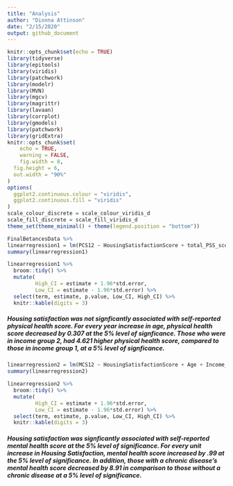 ```yaml
---
title: "Analysis"
author: "Dionna Attinson"
date: "2/15/2020"
output: github_document
---
```


```r
knitr::opts_chunk$set(echo = TRUE)
library(tidyverse)
library(epitools)
library(viridis)
library(patchwork)
library(modelr)
library(MVN)
library(mgcv)
library(magrittr)
library(lavaan)
library(corrplot)
library(gmodels)
library(patchwork)
library(gridExtra)
knitr::opts_chunk$set(
	echo = TRUE,
	warning = FALSE,
	fig.width = 8, 
  fig.height = 6,
  out.width = "90%"
)
options(
  ggplot2.continuous.colour = "viridis",
  ggplot2.continuous.fill = "viridis"
)
scale_colour_discrete = scale_colour_viridis_d
scale_fill_discrete = scale_fill_viridis_d
theme_set(theme_minimal() + theme(legend.position = "bottom"))
```

```r
FinalBetancesData %>% 
linearregression1 = lm(PCS12 ~ HousingSatisfactionScore + total_PSS_score + Age + Income_Group + Race + Gender_Coded + Education_Group + Chronic_Disease, data = .,)
summary(linearregression1)

linearregression1 %>% 
  broom::tidy() %>% 
  mutate(
         High_CI = estimate + 1.96*std.error,
         Low_CI = estimate - 1.96*std.error) %>% 
  select(term, estimate, p.value, Low_CI, High_CI) %>% 
  knitr::kable(digits = 3)

```

##### Housing satisfaction was not signficantly associated with self-reported physical health score. For every year increase in age, physical health score decreased by 0.307 at the 5% level of signficance. Those who were in income group 2, had 4.621 higher physical health score, compared to those in income group 1, at a 5% level of signficance. 

```r
linearregression2 = lm(MCS12 ~ HousingSatisfactionScore + Age + Income_Group + Race + Gender_Coded + Education_Group + Chronic_Disease, data = FinalBetancesData)
summary(linearregression2)

linearregression2 %>% 
  broom::tidy() %>% 
  mutate(
         High_CI = estimate + 1.96*std.error,
         Low_CI = estimate - 1.96*std.error) %>% 
  select(term, estimate, p.value, Low_CI, High_CI) %>% 
  knitr::kable(digits = 3)
```

##### Housing satisfaction was signficantly associated with self-reported mental health score at the 5% level of significance. For every unit increase in Housing Satisfaction, mental health score increased by .99  at the 5% level of significance. In addition, those with a chronic disease's mental health score decreased by 8.91 in comparison to those without a chronic disease at a 5% level of significance. 
